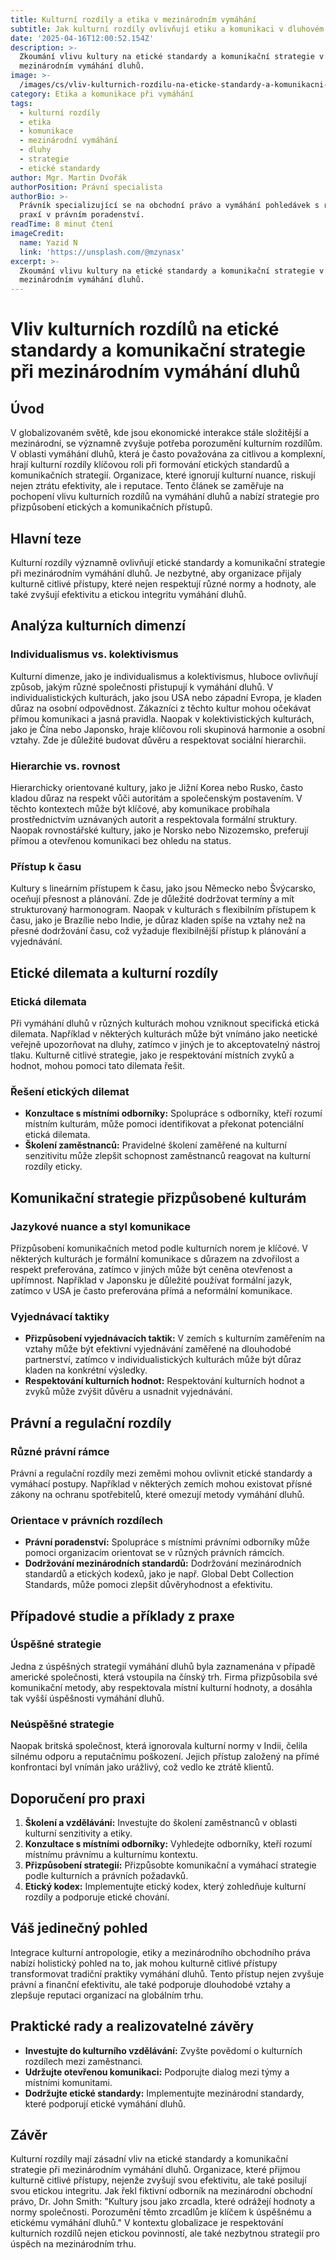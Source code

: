 ```yaml
---
title: Kulturní rozdíly a etika v mezinárodním vymáhání
subtitle: Jak kulturní rozdíly ovlivňují etiku a komunikaci v dluhovém vymáhání
date: '2025-04-16T12:00:52.154Z'
description: >-
  Zkoumání vlivu kultury na etické standardy a komunikační strategie v
  mezinárodním vymáhání dluhů.
image: >-
  /images/cs/vliv-kulturnich-rozdilu-na-eticke-standardy-a-komunikacni-strategie-pri-mezinarodnim-vymahani-dluhu-1744718451834.jpg
category: Etika a komunikace při vymáhání
tags:
  - kulturní rozdíly
  - etika
  - komunikace
  - mezinárodní vymáhání
  - dluhy
  - strategie
  - etické standardy
author: Mgr. Martin Dvořák
authorPosition: Právní specialista
authorBio: >-
  Právník specializující se na obchodní právo a vymáhání pohledávek s rozsáhlou
  praxí v právním poradenství.
readTime: 8 minut čtení
imageCredit:
  name: Yazid N
  link: 'https://unsplash.com/@mzynasx'
excerpt: >-
  Zkoumání vlivu kultury na etické standardy a komunikační strategie v
  mezinárodním vymáhání dluhů.
---
```

# Vliv kulturních rozdílů na etické standardy a komunikační strategie při mezinárodním vymáhání dluhů

## Úvod

V globalizovaném světě, kde jsou ekonomické interakce stále složitější a mezinárodní, se významně zvyšuje potřeba porozumění kulturním rozdílům. V oblasti vymáhání dluhů, která je často považována za citlivou a komplexní, hrají kulturní rozdíly klíčovou roli při formování etických standardů a komunikačních strategií. Organizace, které ignorují kulturní nuance, riskují nejen ztrátu efektivity, ale i reputace. Tento článek se zaměřuje na pochopení vlivu kulturních rozdílů na vymáhání dluhů a nabízí strategie pro přizpůsobení etických a komunikačních přístupů.

## Hlavní teze

Kulturní rozdíly významně ovlivňují etické standardy a komunikační strategie při mezinárodním vymáhání dluhů. Je nezbytné, aby organizace přijaly kulturně citlivé přístupy, které nejen respektují různé normy a hodnoty, ale také zvyšují efektivitu a etickou integritu vymáhání dluhů.

## Analýza kulturních dimenzí

### Individualismus vs. kolektivismus

Kulturní dimenze, jako je individualismus a kolektivismus, hluboce ovlivňují způsob, jakým různé společnosti přistupují k vymáhání dluhů. V individualistických kulturách, jako jsou USA nebo západní Evropa, je kladen důraz na osobní odpovědnost. Zákazníci z těchto kultur mohou očekávat přímou komunikaci a jasná pravidla. Naopak v kolektivistických kulturách, jako je Čína nebo Japonsko, hraje klíčovou roli skupinová harmonie a osobní vztahy. Zde je důležité budovat důvěru a respektovat sociální hierarchii.

### Hierarchie vs. rovnost

Hierarchicky orientované kultury, jako je Jižní Korea nebo Rusko, často kladou důraz na respekt vůči autoritám a společenským postavením. V těchto kontextech může být klíčové, aby komunikace probíhala prostřednictvím uznávaných autorit a respektovala formální struktury. Naopak rovnostářské kultury, jako je Norsko nebo Nizozemsko, preferují přímou a otevřenou komunikaci bez ohledu na status.

### Přístup k času

Kultury s lineárním přístupem k času, jako jsou Německo nebo Švýcarsko, oceňují přesnost a plánování. Zde je důležité dodržovat termíny a mít strukturovaný harmonogram. Naopak v kulturách s flexibilním přístupem k času, jako je Brazílie nebo Indie, je důraz kladen spíše na vztahy než na přesné dodržování času, což vyžaduje flexibilnější přístup k plánování a vyjednávání.

## Etické dilemata a kulturní rozdíly

### Etická dilemata

Při vymáhání dluhů v různých kulturách mohou vzniknout specifická etická dilemata. Například v některých kulturách může být vnímáno jako neetické veřejně upozorňovat na dluhy, zatímco v jiných je to akceptovatelný nástroj tlaku. Kulturně citlivé strategie, jako je respektování místních zvyků a hodnot, mohou pomoci tato dilemata řešit.

### Řešení etických dilemat

- **Konzultace s místními odborníky:** Spolupráce s odborníky, kteří rozumí místním kulturám, může pomoci identifikovat a překonat potenciální etická dilemata.
- **Školení zaměstnanců:** Pravidelné školení zaměřené na kulturní senzitivitu může zlepšit schopnost zaměstnanců reagovat na kulturní rozdíly eticky.

## Komunikační strategie přizpůsobené kulturám

### Jazykové nuance a styl komunikace

Přizpůsobení komunikačních metod podle kulturních norem je klíčové. V některých kulturách je formální komunikace s důrazem na zdvořilost a respekt preferována, zatímco v jiných může být ceněna otevřenost a upřímnost. Například v Japonsku je důležité používat formální jazyk, zatímco v USA je často preferována přímá a neformální komunikace.

### Vyjednávací taktiky

- **Přizpůsobení vyjednávacích taktik:** V zemích s kulturním zaměřením na vztahy může být efektivní vyjednávání zaměřené na dlouhodobé partnerství, zatímco v individualistických kulturách může být důraz kladen na konkrétní výsledky.
- **Respektování kulturních hodnot:** Respektování kulturních hodnot a zvyků může zvýšit důvěru a usnadnit vyjednávání.

## Právní a regulační rozdíly

### Různé právní rámce

Právní a regulační rozdíly mezi zeměmi mohou ovlivnit etické standardy a vymáhací postupy. Například v některých zemích mohou existovat přísné zákony na ochranu spotřebitelů, které omezují metody vymáhání dluhů.

### Orientace v právních rozdílech

- **Právní poradenství:** Spolupráce s místními právními odborníky může pomoci organizacím orientovat se v různých právních rámcích.
- **Dodržování mezinárodních standardů:** Dodržování mezinárodních standardů a etických kodexů, jako je např. Global Debt Collection Standards, může pomoci zlepšit důvěryhodnost a efektivitu.

## Případové studie a příklady z praxe

### Úspěšné strategie

Jedna z úspěšných strategií vymáhání dluhů byla zaznamenána v případě americké společnosti, která vstoupila na čínský trh. Firma přizpůsobila své komunikační metody, aby respektovala místní kulturní hodnoty, a dosáhla tak vyšší úspěšnosti vymáhání dluhů.

### Neúspěšné strategie

Naopak britská společnost, která ignorovala kulturní normy v Indii, čelila silnému odporu a reputačnímu poškození. Jejich přístup založený na přímé konfrontaci byl vnímán jako urážlivý, což vedlo ke ztrátě klientů.

## Doporučení pro praxi

1. **Školení a vzdělávání:** Investujte do školení zaměstnanců v oblasti kulturní senzitivity a etiky.
2. **Konzultace s místními odborníky:** Vyhledejte odborníky, kteří rozumí místnímu právnímu a kulturnímu kontextu.
3. **Přizpůsobení strategií:** Přizpůsobte komunikační a vymáhací strategie podle kulturních a právních požadavků.
4. **Etický kodex:** Implementujte etický kodex, který zohledňuje kulturní rozdíly a podporuje etické chování.

## Váš jedinečný pohled

Integrace kulturní antropologie, etiky a mezinárodního obchodního práva nabízí holistický pohled na to, jak mohou kulturně citlivé přístupy transformovat tradiční praktiky vymáhání dluhů. Tento přístup nejen zvyšuje právní a finanční efektivitu, ale také podporuje dlouhodobé vztahy a zlepšuje reputaci organizací na globálním trhu.

## Praktické rady a realizovatelné závěry

- **Investujte do kulturního vzdělávání:** Zvyšte povědomí o kulturních rozdílech mezi zaměstnanci.
- **Udržujte otevřenou komunikaci:** Podporujte dialog mezi týmy a místními komunitami.
- **Dodržujte etické standardy:** Implementujte mezinárodní standardy, které podporují etické vymáhání dluhů.

## Závěr

Kulturní rozdíly mají zásadní vliv na etické standardy a komunikační strategie při mezinárodním vymáhání dluhů. Organizace, které přijmou kulturně citlivé přístupy, nejenže zvyšují svou efektivitu, ale také posilují svou etickou integritu. Jak řekl fiktivní odborník na mezinárodní obchodní právo, Dr. John Smith: "Kultury jsou jako zrcadla, které odrážejí hodnoty a normy společnosti. Porozumění těmto zrcadlům je klíčem k úspěšnému a etickému vymáhání dluhů." V kontextu globalizace je respektování kulturních rozdílů nejen etickou povinností, ale také nezbytnou strategií pro úspěch na mezinárodním trhu.
